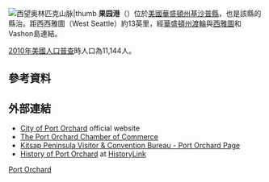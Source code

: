 {{Infobox settlement
|official_name            = 果园港
|native_name              = Port Orchard
|settlement_type          = [[城市|城市]]
|nickname                 = 
|motto                    = 

<!-- 圖片 -->
|image_skyline            = 
|imagesize                = 
|image_caption            = 
|image_flag               = 
|image_seal               =

<!-- 地圖 -->
|image_map = Kitsap_County_Washington_Incorporated_and_Unincorporated_areas_Port_Orchard_Highlighted.svg
|mapsize                  = 250px
|map_caption              = 果园港位置圖
|image_map1               =
|mapsize1                 =
|map_caption1             =

<!-- 行政區 -->
|subdivision_type         = [[國家|國家]]
|subdivision_name         = [[美國|美國]]
|subdivision_type1        = [[州|州]]
|subdivision_name1        = [[華盛頓州|華盛頓州]]
|subdivision_type2        = [[縣|縣]]
|subdivision_name2        = [[基沙普縣|基沙普縣]]

<!-- 政府 -->
|government_footnotes     =
|government_type          =
|leader_title             = 
|leader_name              = 
|leader_title1            =
|leader_name1             =
|established_title        = 
|established_date         = 

<!-- 地區 -->
|unit_pref  =  Imperial
|area_footnotes           =
|area_magnitude           = 
|area_total_km2           = 12.7
|area_land_km2            = 10.4
|area_water_km2           = 2.3
|area_total_sq_mi         = 4.9
|area_land_sq_mi          = 4.0
|area_water_sq_mi         = 0.9

<!-- 人口 -->
|population_as_of         = [[2010年美國人口普查|2010]]
|population_footnotes     =
|population_total         = 11,144
|population_density_km2   = 738.3
|population_density_sq_mi = 1912.1

<!-- 一般資料 -->
|timezone                 = [[太平洋時區|PST]]
|utc_offset               = -8
|timezone_DST             = PDT
|utc_offset_DST           = -7
|elevation_footnotes      =
|elevation_m              = 22
|elevation_ft             = 72
|coordinates_display      = inline,title
|coordinates_type         = region:US_type:city
|latd = 47 |latm = 31 |lats = 54 |latNS = N
|longd = 122 |longm = 38 |longs = 18 |longEW = W

<!-- 區碼與其他 -->
|postal_code_type         = [[美國郵遞區號|郵遞區號]]
|postal_code              = 98366-98367
|area_code                = [[北美洲电话区号列表|206]]
|blank_name               = [[聯邦資訊處理標準|聯邦資訊處理標準碼]]
|blank_info               = 53-55785{{GR|2}}
|blank1_name              = [[地名資訊系統編號|地名資訊系統編號]]
|blank1_info              = 1512580{{GR|3}}
|website                  = 
|footnotes                =
}}
[[Image:OlympicMountainsWashington.jpg|西望[[奥林匹克山脉]]|thumb]]
'''果园港'''（{{lang-en|Port Orchard}}）位於[[美國|美國]][[華盛頓州|華盛頓州]][[基沙普縣|基沙普縣]]，也是該縣的縣治。{{GR|6}}距西西雅圖（West Seattle）約13英里，經[[華盛頓州渡輪|華盛頓州渡輪]]與[[西雅圖|西雅圖]]和Vashon島連結。

[[2010年美國人口普查|2010年美國人口普查]]時人口為11,144人。

==參考資料==
{{Reflist}}

==外部連結==
{{Commons category|Port Orchard, Washington}}
* [http://www.cityofportorchard.us/ City of Port Orchard] {{Wayback|url=http://www.cityofportorchard.us/ |date=20160708222510 }} official website
* [http://portorchard.com/ The Port Orchard Chamber of Commerce] {{Wayback|url=http://portorchard.com/ |date=20210309175338 }}
* [http://visitkitsap.com/cities.asp?ID=12/ Kitsap Peninsula Visitor & Convention Bureau - Port Orchard Page]{{dead link|date=2017年12月 |bot=InternetArchiveBot |fix-attempted=yes }}
* [http://historylink.org/index.cfm?DisplayPage=output.cfm&file_id=9550 History of Port Orchard] {{Wayback|url=http://historylink.org/index.cfm?DisplayPage=output.cfm&file_id=9550 |date=20160715151635 }} at [[HistoryLink|HistoryLink]]

{{Washington}}

[[Category:華盛頓州城市|Port Orchard]]